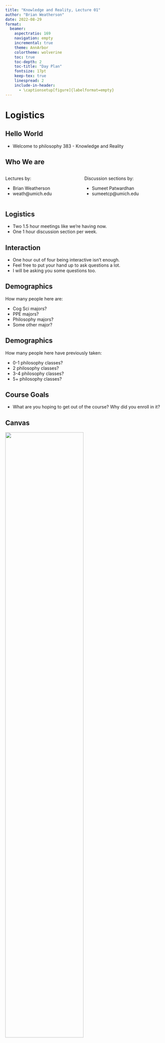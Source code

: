 ```yaml
---
title: "Knowledge and Reality, Lecture 01"
author: "Brian Weatherson"
date: 2022-08-29
format: 
  beamer: 
    aspectratio: 169
    navigation: empty
    incremental: true
    theme: AnnArbor
    colortheme: wolverine
    toc: true
    toc-depth: 2
    toc-title: "Day Plan"
    fontsize: 17pt
    keep-tex: true
    linespread: 2
    include-in-header:
      - \captionsetup[figure]{labelformat=empty}
---
```


# Logistics

## Hello World

- Welcome to philosophy 383 - Knowledge and Reality

## Who We are

::: columns

:::: column
Lectures by:

- Brian Weatherson
- weath@umich.edu
::::

:::: column
Discussion sections by:

- Sumeet Patwardhan
- sumeetcp@umich.edu
::::

:::


## Logistics

- Two 1.5 hour meetings like we're having now.
- One 1 hour discussion section per week.

## Interaction

- One hour out of four being interactive isn't enough.
- Feel free to put your hand up to ask questions a lot.
- I will be asking you some questions too.

## Demographics

How many people here are:

- Cog Sci majors?
- PPE majors?
- Philosophy majors?
- Some other major?

## Demographics

How many people here have previously taken:

- 0-1 philosophy classes?
- 2 philosophy classes?
- 3-4 philosophy classes?
- 5+ philosophy classes?

## Course Goals

- What are you hoping to get out of the course? Why did you enroll in it?

## Canvas

![](../images/canvas.jpeg){height=70%}

## Syllabus

![](../images/syllabus.jpeg){height=70%}


## Grading

- Three essays
- Three quizzes
- Discussion section participation

## Co-authorship

- Essays can be co-authored.
- At most one co-author per paper.
- Different co-authors for different papers.

## Skills

Why are we going to read about what some 14th century dudes thought?

1. Intrinsically intersting.
2. Cultural history.
3. Thinking and writing clearly about hard subjects is valuable.

## An Extrinsic Payoff

![](../images/philosophy-pay.jpeg){height=70%}


# The Books

## Pasnau

![After certainty](../images/pasnau_cover.jpeg){height=70%}
